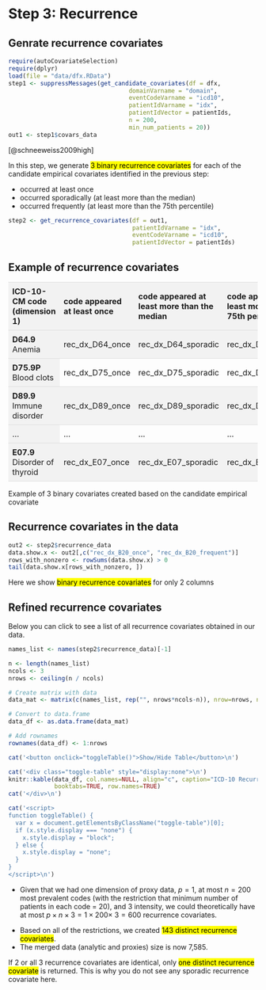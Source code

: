 # Step 3: Recurrence

## Genrate recurrence covariates

```{r, cache=TRUE, message=FALSE, warning=FALSE, echo=FALSE}
require(autoCovariateSelection)
require(dplyr)
load(file = "data/dfx.RData")
step1 <- suppressMessages(get_candidate_covariates(df = dfx,  
                                  domainVarname = "domain",
                                  eventCodeVarname = "icd10", 
                                  patientIdVarname = "idx",
                                  patientIdVector = patientIds,
                                  n = 200, 
                                  min_num_patients = 20))
out1 <- step1$covars_data
```

::: column-margin
[@schneeweiss2009high]
::: 

In this step, we generate <mark>3 binary recurrence covariates</mark> for each of the candidate empirical covariates identified in the previous step:

-   occurred at least once
-   occurred sporadically (at least more than the median)
-   occurred frequently (at least more than the 75th percentile)

```{r, cache=TRUE}
step2 <- get_recurrence_covariates(df = out1, 
                                   patientIdVarname = "idx",
                                   eventCodeVarname = "icd10", 
                                   patientIdVector = patientIds)
```

## Example of recurrence covariates

```{=html}
<style>
  table {
    border-collapse: collapse;
    width: 100%;
  }
  
  th, td {
    padding: 8px;
    text-align: left;
    border-bottom: 1px solid #ddd;
  }

  tr:nth-child(odd) {
    background-color: #f2f2f2;
  }

  tr:nth-child(even) td:nth-child(1){
    background-color: #f2f2f2;
  }
  
  th {
    border-top: 1px solid #ddd;
    border-bottom: 1px solid #ddd;
  }
</style>
```
| ICD-10-CM code (dimension 1)  | code appeared at least once | code appeared at least more than the median | code appeared at least more than the 75th percentile |
|------------------|------------------|------------------|------------------|
| **D64.9** Anemia              | rec_dx_D64_once             | rec_dx_D64_sporadic                         | rec_dx_D64_frequent                                  |
| **D75.9P** Blood clots        | rec_dx_D75_once             | rec_dx_D75_sporadic                         | rec_dx_D75_frequent                                  |
| **D89.9** Immune disorder     | rec_dx_D89_once             | rec_dx_D89_sporadic                         | rec_dx_D89_frequent                                  |
| $\ldots$                      | $\ldots$                    | $\ldots$                                    | $\ldots$                                             |
| **E07.9** Disorder of thyroid | rec_dx_E07_once             | rec_dx_E07_sporadic                         | rec_dx_E07_frequent                                  |

::: column-margin
Example of 3 binary covariates created based on the candidate empirical covariate
:::

## Recurrence covariates in the data

```{r, cache=TRUE, message=FALSE, warning=FALSE, echo=FALSE}
out2 <- step2$recurrence_data
data.show.x <- out2[,c("rec_dx_B20_once", "rec_dx_B20_frequent")]
rows_with_nonzero <- rowSums(data.show.x) > 0
tail(data.show.x[rows_with_nonzero, ])
```

::: column-margin
Here we show <mark>binary recurrence covariates</mark> for only 2 columns
:::

## Refined recurrence covariates

Below you can click to see a list of all recurrence covariates obtained in our data.

```{r, results='asis', echo=FALSE}
names_list <- names(step2$recurrence_data)[-1]

n <- length(names_list)
ncols <- 3
nrows <- ceiling(n / ncols)

# Create matrix with data
data_mat <- matrix(c(names_list, rep("", nrows*ncols-n)), nrow=nrows, ncol=ncols, byrow=TRUE)

# Convert to data.frame
data_df <- as.data.frame(data_mat)

# Add rownames
rownames(data_df) <- 1:nrows

cat('<button onclick="toggleTable()">Show/Hide Table</button>\n')

cat('<div class="toggle-table" style="display:none">\n')
knitr::kable(data_df, col.names=NULL, align="c", caption="ICD-10 Recurrence Data",
             booktabs=TRUE, row.names=TRUE)
cat('</div>\n')

cat('<script>
function toggleTable() {
  var x = document.getElementsByClassName("toggle-table")[0];
  if (x.style.display === "none") {
    x.style.display = "block";
  } else {
    x.style.display = "none";
  }
}
</script>\n')
```

::: callout-tip
-   Given that we had one dimension of proxy data, $p=1$, at most $n=200$ most prevalent codes (with the restriction that minimum number of patients in each code = 20), and $3$ intensity, we could theoretically have at most $p \times n \times 3 = 1 \times 200 \times \ 3 = 600$ recurrence covariates.
:::

-   Based on all of the restrictions, we created <mark>143 distinct recurrence covariates</mark>.
-   The merged data (analytic and proxies) size is now 7,585.

::: column-margin
If 2 or all 3 recurrence covariates are identical, only <mark>one distinct recurrence covariate</mark> is returned. This is why you do not see any sporadic recurrence covariate here.
:::
